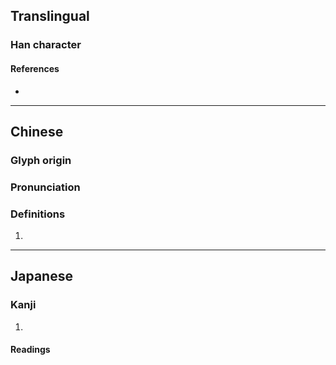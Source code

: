 {{character info/new}}
==Translingual==

===Han character===
{{Han char|rn=32|rad=土|as=16|sn=19|four=47120|canj=GANX|ids=⿰土閻}}

====References====
* {{Han ref|kx=0241.300|dkj=05587|dj=0481.240|hdz=10501.030|uh=58DB|ud=22747|bh=F1F8|bd=61944}}

----

==Chinese==
{{zh-forms}}

===Glyph origin===
{{Han etym}}

===Pronunciation===
{{zh-pron
|m=yán
|c=jim4
|mc=y
|oc=y
|cat=
}}

===Definitions===
{{zh-hanzi}}

# {{rfdef|zh}}

----

==Japanese==

===Kanji===
{{ja-kanji|grade=|rs=土16}}

# {{defn|lang=ja|sort=土16}}

====Readings====
{{rfv-pronunciation|ja}}
{{ja-readings
|goon=えん<えん<𛀁む<!--or えむ-->
|kanon=えん<えん<𛀁む<!--
|kun=こしかけ-, ちまた-, ねだい-
-->}}